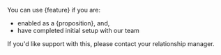 You can use {feature} if you are:
- enabled as a {proposition}, and,
- have completed initial setup with our team

If you'd like support with this, please contact your relationship manager.